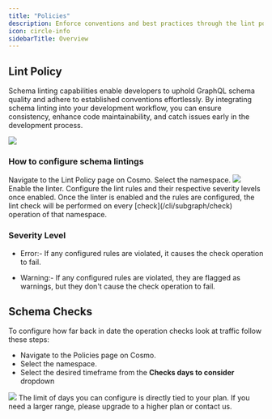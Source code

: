 ```yaml
---
title: "Policies"
description: Enforce conventions and best practices through the lint policy.
icon: circle-info
sidebarTitle: Overview
---
```


## Lint Policy

Schema linting capabilities enable developers to uphold GraphQL schema quality and adhere to established conventions effortlessly. By integrating schema linting into your development workflow, you can ensure consistency, enhance code maintainability, and catch issues early in the development process.

<Frame>
  <img src="/images/studio/image-54.png" />
</Frame>

### How to configure schema lintings

<Steps>
  <Step>Navigate to the Lint Policy page on Cosmo.</Step>
  <Step>
    Select the namespace.
    <Frame>
      <img src="/images/studio/image-55.png" />
    </Frame>
  </Step>
  <Step>Enable the linter.</Step>
  <Step>
    Configure the lint rules and their respective severity levels once enabled.
  </Step>
</Steps>
Once the linter is enabled and the rules are configured, the lint check will be
performed on every [check](/cli/subgraph/check) operation of that namespace.

### Severity Level

- Error:- If any configured rules are violated, it causes the check operation to fail.

- Warning:- If any configured rules are violated, they are flagged as warnings, but they don't cause the check operation to fail.

## Schema Checks

To configure how far back in date the operation checks look at traffic follow these steps:

- Navigate to the Policies page on Cosmo.
- Select the namespace.
- Select the desired timeframe from the **Checks days to consider** dropdown

<Frame>
  <img src="/images/image-8.png" />
</Frame>

<Info>
  The limit of days you can configure is directly tied to your plan. If you need
  a larger range, please upgrade to a higher plan or contact us.
</Info>
